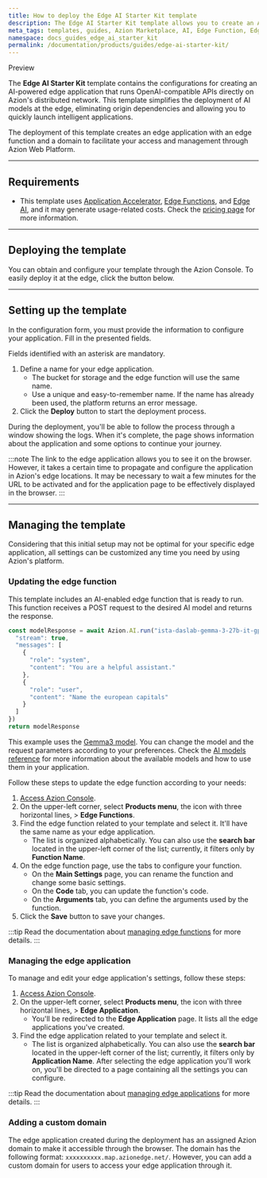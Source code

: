 ```yaml
---
title: How to deploy the Edge AI Starter Kit template
description: The Edge AI Starter Kit template allows you to create an AI-powered edge application running OpenAI-compatible APIs directly on Azion's distributed network. 
meta_tags: templates, guides, Azion Marketplace, AI, Edge Function, Edge Application
namespace: docs_guides_edge_ai_starter_kit
permalink: /documentation/products/guides/edge-ai-starter-kit/
---
```



<Tag severity="info" client:only="vue">
Preview
</Tag>

The **Edge AI Starter Kit** template contains the configurations for creating an AI-powered edge application that runs OpenAI-compatible APIs directly on Azion's distributed network. This template simplifies the deployment of AI models at the edge, eliminating origin dependencies and allowing you to quickly launch intelligent applications. 

The deployment of this template creates an edge application with an edge function and a domain to facilitate your access and management through Azion Web Platform.

---

## Requirements

- This template uses [Application Accelerator](/en/documentation/products/build/edge-application/application-accelerator/), [Edge Functions](/en/documentation/products/build/edge-application/edge-functions/), and [Edge AI](/en/documentation/products/ai/edge-ai/), and it may generate usage-related costs. Check the [pricing page](en/documentation/products/pricing/) for more information.

---

## Deploying the template

You can obtain and configure your template through the Azion Console. To easily deploy it at the edge, click the button below.

<LinkButton
    label="Deploy"
    link="https://console.azion.com/create/starter-kit-edge-ai"
    icon="ai ai-azion"
    icon-pos="left"
  />

---

## Setting up the template

In the configuration form, you must provide the information to configure your application. Fill in the presented fields. 

Fields identified with an asterisk are mandatory.

1. Define a name for your edge application.
    - The bucket for storage and the edge function will use the same name.
    - Use a unique and easy-to-remember name. If the name has already been used, the platform returns an error message.
2. Click the **Deploy** button to start the deployment process.

During the deployment, you'll be able to follow the process through a window showing the logs. When it's complete, the page shows information about the application and some options to continue your journey.

:::note
The link to the edge application allows you to see it on the browser. However, it takes a certain time to propagate and configure the application in Azion's edge locations. It may be necessary to wait a few minutes for the URL to be activated and for the application page to be effectively displayed in the browser.
:::

---

## Managing the template

Considering that this initial setup may not be optimal for your specific edge application, all settings can be customized any time you need by using Azion's platform.

### Updating the edge function

This template includes an AI-enabled edge function that is ready to run. This function receives a POST request to the desired AI model and returns the response.

```ts
const modelResponse = await Azion.AI.run("ista-daslab-gemma-3-27b-it-gptq-4b-128g", {
  "stream": true,
  "messages": [
    {
      "role": "system",
      "content": "You are a helpful assistant."
    },
    {
      "role": "user",
      "content": "Name the european capitals"
    }
  ]
})
return modelResponse
```

This example uses the [Gemma3 model](/en/documentation/products/ai/edge-ai/models/gemma-3/). You can change the model and the request parameters according to your preferences. Check the [AI models reference](/en/documentation/products/ai/edge-ai/models/) for more information about the available models and how to use them in your application.

 Follow these steps to update the edge function according to your needs:

1. [Access Azion Console](https://console.azion.com).
2. On the upper-left corner, select **Products menu**, the icon with three horizontal lines, > **Edge Functions**.
3. Find the edge function related to your template and select it. It'll have the same name as your edge application.
    - The list is organized alphabetically. You can also use the **search bar** located in the upper-left corner of the list; currently, it filters only by **Function Name**.
4. On the edge function page, use the tabs to configure your function.
    - On the **Main Settings** page, you can rename the function and change some basic settings.
    - On the **Code** tab, you can update the function's code.
    - On the **Arguments** tab, you can define the arguments used by the function.
5. Click the **Save** button to save your changes.

:::tip
Read the documentation about [managing edge functions](/en/documentation/products/build/edge-application/edge-functions/) for more details.
:::

### Managing the edge application

To manage and edit your edge application's settings, follow these steps:

1. [Access Azion Console](https://console.azion.com).
2. On the upper-left corner, select **Products menu**, the icon with three horizontal lines, > **Edge Application**.
    - You'll be redirected to the **Edge Application** page. It lists all the edge applications you've created.
3. Find the edge application related to your template and select it.
    - The list is organized alphabetically. You can also use the **search bar** located in the upper-left corner of the list; currently, it filters only by **Application Name**.
After selecting the edge application you'll work on, you'll be directed to a page containing all the settings you can configure.

:::tip
Read the documentation about [managing edge applications](/en/documentation/products/build/edge-application/first-steps/) for more details.
:::

### Adding a custom domain

The edge application created during the deployment has an assigned Azion domain to make it accessible through the browser. The domain has the following format: `xxxxxxxxxx.map.azionedge.net/`. However, you can add a custom domain for users to access your edge application through it.


<LinkButton link="/en/documentation/products/guides/configure-a-domain/" label="Go to configuring a domain guide" severity="secondary" /> 
